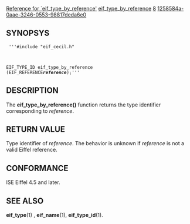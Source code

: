 [[Property:title|Reference for `eif_type_by_reference']]
[[Property:link_title|eif_type_by_reference]]
[[Property:weight|8]]
[[Property:uuid|1258584a-0aae-3246-0553-98817deda6e0]]
==SYNOPSYS==
<code>
'''#include "eif_cecil.h"

EIF_TYPE_ID eif_type_by_reference (EIF_REFERENCE''' ''reference''''');'''</code>

==DESCRIPTION==
The '''eif_type_by_reference()''' function returns the type identifier corresponding to ''reference''. 
==RETURN VALUE==
Type identifier of ''reference''. The behavior is unknown if ''reference'' is not a valid Eiffel reference. 
==CONFORMANCE==
ISE Eiffel 4.5 and later. 
==SEE ALSO==
'''eif_type'''(1) , '''eif_name'''(1), '''eif_type_id'''(1). 



